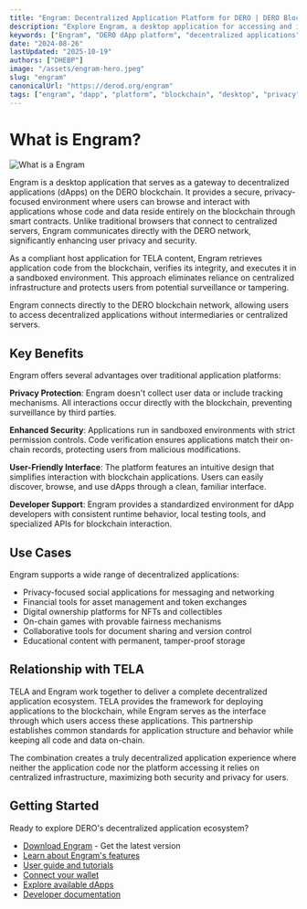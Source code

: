 ```yaml
---
title: "Engram: Decentralized Application Platform for DERO | DERO Blockchain"
description: "Explore Engram, a desktop application for accessing and interacting with decentralized applications on the DERO blockchain with enhanced privacy and security features."
keywords: ["Engram", "DERO dApp platform", "decentralized applications", "blockchain desktop app", "crypto dApp browser", "DERO Engram", "private dApps", "blockchain privacy", "DERO ecosystem", "TELA applications"]
date: "2024-08-26"
lastUpdated: "2025-10-19"
authors: ["DHEBP"]
image: "/assets/engram-hero.jpeg"
slug: "engram"
canonicalUrl: "https://derod.org/engram"
tags: ["engram", "dapp", "platform", "blockchain", "desktop", "privacy"]
---
```



# What is Engram?
![What is a Engram](/assets/engram_header.png)

Engram is a desktop application that serves as a gateway to decentralized applications (dApps) on the DERO blockchain. It provides a secure, privacy-focused environment where users can browse and interact with applications whose code and data reside entirely on the blockchain through smart contracts. Unlike traditional browsers that connect to centralized servers, Engram communicates directly with the DERO network, significantly enhancing user privacy and security.

As a compliant host application for TELA content, Engram retrieves application code from the blockchain, verifies its integrity, and executes it in a sandboxed environment. This approach eliminates reliance on centralized infrastructure and protects users from potential surveillance or tampering.

<Callout type="info">
  Engram connects directly to the DERO blockchain network, allowing users to access decentralized applications without intermediaries or centralized servers.
</Callout>

## Key Benefits

Engram offers several advantages over traditional application platforms:

**Privacy Protection**: Engram doesn't collect user data or include tracking mechanisms. All interactions occur directly with the blockchain, preventing surveillance by third parties.

**Enhanced Security**: Applications run in sandboxed environments with strict permission controls. Code verification ensures applications match their on-chain records, protecting users from malicious modifications.

**User-Friendly Interface**: The platform features an intuitive design that simplifies interaction with blockchain applications. Users can easily discover, browse, and use dApps through a clean, familiar interface.

**Developer Support**: Engram provides a standardized environment for dApp developers with consistent runtime behavior, local testing tools, and specialized APIs for blockchain interaction.

## Use Cases

Engram supports a wide range of decentralized applications:

* Privacy-focused social applications for messaging and networking
* Financial tools for asset management and token exchanges
* Digital ownership platforms for NFTs and collectibles
* On-chain games with provable fairness mechanisms
* Collaborative tools for document sharing and version control
* Educational content with permanent, tamper-proof storage

## Relationship with TELA

TELA and Engram work together to deliver a complete decentralized application ecosystem. TELA provides the framework for deploying applications to the blockchain, while Engram serves as the interface through which users access these applications. This partnership establishes common standards for application structure and behavior while keeping all code and data on-chain.

The combination creates a truly decentralized application experience where neither the application code nor the platform accessing it relies on centralized infrastructure, maximizing both security and privacy for users.

## Getting Started

Ready to explore DERO's decentralized application ecosystem?

- [Download Engram](https://github.com/DEROFDN/Engram/releases) - Get the latest version
- [Learn about Engram's features](/engram/features)
- [User guide and tutorials](/engram/user-guide)
- [Connect your wallet](/engram/wallet-integration)
- [Explore available dApps](/engram/hosting-dapps)
- [Developer documentation](https://tela.derod.org/tela-development-guide) 